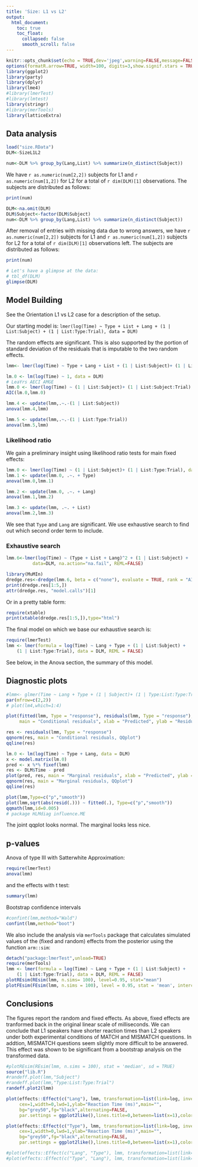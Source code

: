 ```yaml
---
title: 'Size: L1 vs L2'
output:
  html_document:
    toc: true
    toc_float:
      collapsed: false
      smooth_scroll: false
---
```


```r
knitr::opts_chunk$set(echo = TRUE,dev='jpeg',warning=FALSE,message=FALSE, comment="",size="small")
options(formatR.arrow=TRUE, width=100, digits=3,show.signif.stars = TRUE)
library(ggplot2)
library(party)
library(dplyr)
library(lme4)
#library(lmerTest)
#library(lmtest)
library(stringr)
#library(merTools)
library(latticeExtra)
```

## Data analysis


```r
load("size.RData")
DLM<-SizeL1L2

num<-DLM %>% group_by(Lang,List) %>% summarize(n_distinct(Subject))
```

We have `r as.numeric(num[2,2])` subjects for L1 and `r as.numeric(num[1,2])` for L2 for a total of  `r dim(DLM)[1]` observations. The subjects are distributed as follows:

```r
print(num)
```

```r
DLM<-na.omit(DLM)
DLM$Subject<-factor(DLM$Subject)
num<-DLM %>% group_by(Lang,List) %>% summarize(n_distinct(Subject))
```

After removal of entries with missing data due to wrong answers, we have `r as.numeric(num[2,2])` subjects for L1 and `r as.numeric(num[1,2])` subjects for L2 for a total of `r dim(DLM)[1]` observations left. The subjects are distributed as follows:

```r
print(num)
```


```r
# Let's have a glimpse at the data:
# tbl_df(DLM)
glimpse(DLM)
```

## Model Building

See the Orientation L1 vs L2 case for a description of the setup.

Our starting model is: 
`lmer(log(Time) ~ Type + List + Lang + (1 | List:Subject) + (1 | List:Type:Trial), data = DLM)`

The random effects are significant. This is also supported by the portion of standard deviation of the residuals that is imputable to the two random effects. 

```r
lmm<- lmer(log(Time) ~ Type + Lang + List + (1 | List:Subject)+ (1 | List:Type:Trial), data = DLM, REML=FALSE)
```


```r
lm.0 <- lm(log(Time) ~ 1, data = DLM)
# LeaYrs AECI AMGE
lmm.0 <- lmer(log(Time) ~ (1 | List:Subject)+ (1 | List:Subject:Trial), data = DLM)
AIC(lm.0,lmm.0)

lmm.4 <- update(lmm,.~.-(1 | List:Subject))
anova(lmm.4,lmm)

lmm.5 <- update(lmm,.~.-(1 | List:Type:Trial))
anova(lmm.5,lmm)
```


### Likelihood ratio

We gain a preliminary insight using likelihood ratio tests for main fixed effects: 

```r
lmm.0 <- lmer(log(Time) ~ (1 | List:Subject)+ (1 | List:Type:Trial), data = DLM)
lmm.1 <- update(lmm.0, .~. + Type)
anova(lmm.0,lmm.1)

lmm.2 <- update(lmm.0, .~. + Lang)
anova(lmm.1,lmm.2)

lmm.3 <- update(lmm, .~. + List)
anova(lmm.2,lmm.3)
```

We see that `Type` and `Lang` are significant. We use exhaustive search to find out which second order term to include.


### Exhaustive search

```r
lmm.6<-lmer(log(Time) ~ (Type + List + Lang)^2 + (1 | List:Subject) + (1 | List:Type:Trial),
          data=DLM, na.action="na.fail", REML=FALSE)

library(MuMIn)
dredge.res<-dredge(lmm.6, beta = c("none"), evaluate = TRUE, rank = "AICc", fixed = NULL, m.lim = NULL,  trace = FALSE)
print(dredge.res[1:5,])
attr(dredge.res, "model.calls")[1]
```


Or in a pretty table form:

```r
require(xtable)
print(xtable(dredge.res[1:5,]),type="html")
```


The final model on which we base our exhaustive search is:

```r
require(lmerTest)
lmm <- lmer(formula = log(Time) ~ Lang + Type + (1 | List:Subject) + 
    (1 | List:Type:Trial), data = DLM, REML = FALSE)
```

See below, in the Anova section, the summary of this model.


## Diagnostic plots

```r
#lmm<- glmer(Time ~ Lang + Type + (1 | Subject)+ (1 | Type:List:Type:Trial), data = DLM,family=Gamma(link = "identity"))
par(mfrow=c(2,2))
# plot(lm4,which=1:4)

plot(fitted(lmm, Type = "response"), residuals(lmm, Type = "response"),
     main = "Conditional residuals", xlab = "Predicted", ylab = "Residuals")

res <- residuals(lmm, Type = "response")
qqnorm(res, main = "Conditional residuals, QQplot")
qqline(res)

lm.0 <- lm(log(Time) ~ Type + Lang, data = DLM)
x <- model.matrix(lm.0)
pred <- x %*% fixef(lmm)
res <- DLM$Time - pred
plot(pred, res, main = "Marginal residuals", xlab = "Predicted", ylab = "Residuals")
qqnorm(res, main = "Marginal residuals, QQplot")
qqline(res)

```

```r
plot(lmm,Type=c("p","smooth"))
plot(lmm,sqrt(abs(resid(.))) ~ fitted(.), Type=c("p","smooth"))
qqmath(lmm,id=0.005)
# package HLMdiag influence.ME
```


The joint qqplot looks normal. The marginal looks less nice. 




## p-values

Anova of type III with Satterwhite Approximation:

```r
require(lmerTest)
anova(lmm)
```

and the effects with t test:
```r
summary(lmm)
```


Bootstrap confidence intervals

```r
#confint(lmm,method="Wald")
confint(lmm,method="boot")
```

We also include the analysis via `merTools` package that calculates simulated values of the (fixed and random) effects from the posterior using the function `arm::sim`:
```r
detach("package:lmerTest",unload=TRUE)
require(merTools)
lmm <- lmer(formula = log(Time) ~ Lang + Type + (1 | List:Subject) + 
    (1 | List:Type:Trial), data = DLM, REML = FALSE)
plotREsim(REsim(lmm, n.sims= 100), level=0.95, stat="mean")
plotFEsim(FEsim(lmm, n.sims = 100), level = 0.95, stat = 'mean', intercept = FALSE)
```

## Conclusions

The figures report the random and fixed effects. As above, fixed effects are tranformed back in the original linear scale of milliseconds. 
We can conclude that L1 speakers have shorter reaction times than L2 speakers under both experimental conditions of MATCH and MISMATCH questions. In addtion, MISMATCH questions seem slightly more difficult to be answered. This effect was shown to be significant from a bootstrap analysis on the transformed data.

```r
#plotREsim(REsim(lmm, n.sims = 100), stat = 'median', sd = TRUE)
source("lib.R")
#randeff.plot(lmm,"Subject")
#randeff.plot(lmm,"Type:List:Type:Trial")
randeff.plot2(lmm)
```



```r

plot(effects::Effect(c("Lang"), lmm, transformation=list(link=log, inverse=exp)),
     cex=1,width=0,lwd=1,ylab="Reaction Time (ms)",main="",
     bg="grey50",fg="black",alternating=FALSE,
     par.settings = ggplot2like(),lines.title=0,between=list(x=1),colors=c("grey35","black"))

plot(effects::Effect(c("Type"), lmm, transformation=list(link=log, inverse=exp)),
     cex=1,width=0,lwd=1,ylab="Reaction Time (ms)",main="",
     bg="grey50",fg="black",alternating=FALSE,
     par.settings = ggplot2like(),lines.title=0,between=list(x=1),colors=c("grey35","black"))

#plot(effects::Effect(c("Lang", "Type"), lmm, transformation=list(link=log, inverse=exp)),cex=1,width=0,lwd=1,ylab="milliseconds",main="", bg="grey50",fg="black",alternating=FALSE,par.settings = ggplot2like(),lines.title=0,between=list(x=1),colors=c("grey35","black")) 
#plot(effects::Effect(c("Type", "Lang"), lmm, transformation=list(link=log, inverse=exp)),cex=1,width=0,lwd=1,ylab="milliseconds",xlab="Speakers",main="", bg="grey50",fg="black",alternating=FALSE,par.settings = ggplot2like(),lines.title=0,between=list(x=1),colors=c("grey35","black")) 
```



